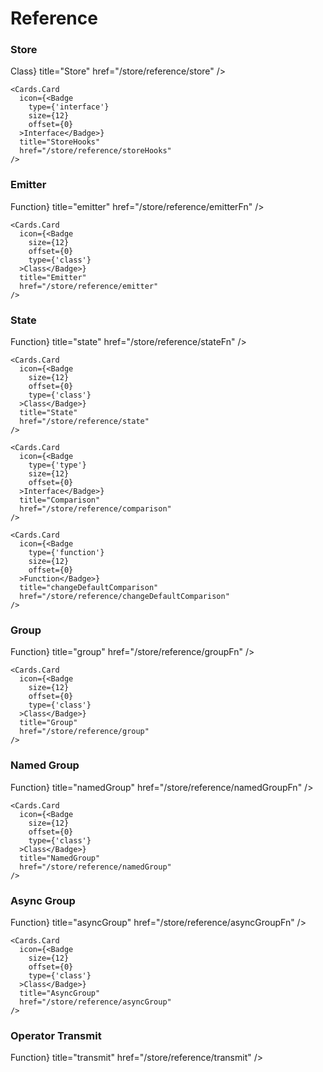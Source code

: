 
# Reference

### Store

<RefCards>
  <Cards>
    <Cards.Card
      icon={<Badge
        type={'class'}
        size={12}
        offset={0}
      >Class</Badge>}
      title="Store"
      href="/store/reference/store"
    />

    <Cards.Card
      icon={<Badge
        type={'interface'}
        size={12}
        offset={0}
      >Interface</Badge>}
      title="StoreHooks"
      href="/store/reference/storeHooks"
    />
  </Cards>
</RefCards>

### Emitter

<RefCards>
  <Cards>
    <Cards.Card
      icon={<Badge
        type={'function'}
        size={12}
        offset={0}
      >Function</Badge>}
      title="emitter"
      href="/store/reference/emitterFn"
    />

    <Cards.Card
      icon={<Badge
        size={12}
        offset={0}
        type={'class'}
      >Class</Badge>}
      title="Emitter"
      href="/store/reference/emitter"
    />
  </Cards>
</RefCards>

### State

<RefCards>
  <Cards>
    <Cards.Card
      icon={<Badge
        type={'function'}
        size={12}
        offset={0}
      >Function</Badge>}
      title="state"
      href="/store/reference/stateFn"
    />

    <Cards.Card
      icon={<Badge
        size={12}
        offset={0}
        type={'class'}
      >Class</Badge>}
      title="State"
      href="/store/reference/state"
    />

    <Cards.Card
      icon={<Badge
        type={'type'}
        size={12}
        offset={0}
      >Interface</Badge>}
      title="Comparison"
      href="/store/reference/comparison"
    />

    <Cards.Card
      icon={<Badge
        type={'function'}
        size={12}
        offset={0}
      >Function</Badge>}
      title="changeDefaultComparison"
      href="/store/reference/changeDefaultComparison"
    />
  </Cards>
</RefCards>

### Group

<RefCards>
  <Cards>
    <Cards.Card
      icon={<Badge
        type={'function'}
        size={12}
        offset={0}
      >Function</Badge>}
      title="group"
      href="/store/reference/groupFn"
    />

    <Cards.Card
      icon={<Badge
        size={12}
        offset={0}
        type={'class'}
      >Class</Badge>}
      title="Group"
      href="/store/reference/group"
    />
  </Cards>
</RefCards>

### Named Group

<RefCards>
  <Cards>
    <Cards.Card
      icon={<Badge
        type={'function'}
        size={12}
        offset={0}
      >Function</Badge>}
      title="namedGroup"
      href="/store/reference/namedGroupFn"
    />

    <Cards.Card
      icon={<Badge
        size={12}
        offset={0}
        type={'class'}
      >Class</Badge>}
      title="NamedGroup"
      href="/store/reference/namedGroup"
    />
  </Cards>
</RefCards>

### Async Group

<RefCards>
  <Cards>
    <Cards.Card
      icon={<Badge
        type={'function'}
        size={12}
        offset={0}
      >Function</Badge>}
      title="asyncGroup"
      href="/store/reference/asyncGroupFn"
    />

    <Cards.Card
      icon={<Badge
        size={12}
        offset={0}
        type={'class'}
      >Class</Badge>}
      title="AsyncGroup"
      href="/store/reference/asyncGroup"
    />
  </Cards>
</RefCards>

### Operator Transmit

<RefCards>
  <Cards>
    <Cards.Card
      icon={<Badge
        type={'function'}
        size={12}
        offset={0}
      >Function</Badge>}
      title="transmit"
      href="/store/reference/transmit"
    />
  </Cards>
</RefCards>
